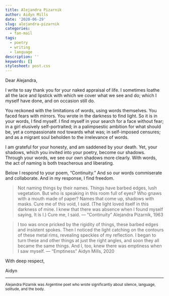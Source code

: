```yaml
---
title: Alejandra Pizarnik
author: Aidyn Mills
date: '2020-06-29'
slug: alejandra-pizarnik
categories:
  - fan-mail
tags:
  - poetry
  - writing
  - language
description: ''
keywords: []
stylesheet: post.css
---
```


Dear Alejandra,

I write to say thank you for your naked appraisal of life. I sometimes loathe all the lace and lipstick with which we cover what we see and do; which I myself have done, and on occasion still do. 

You reckoned with the limitations of words, using words themselves. You faced fears with mirrors. You wrote in the darkness to find light. So it is in your words, I find myself. I find myself in your search for a face without fear; in a girl elusively self-portraited; in a palimpsestic ambition for what should be, yet a compassionate nod towards what was; in self-imposed censures; and as a migrant soul beholden to the irrelevance of words. 

I am grateful for your honesty, and am saddened by your death. Yet, your shadows, which you invited into your poetry, become our shadows. Through your words, we see our own shadows more clearly. With words, the act of naming is both treacherous and liberating. 

Below I respond to your poem, “Continuity.” And so our words commiserate and collaborate. And in my response, I find freedom. 

> Not naming things by their names. Things have barbed edges, lush vegetation. But who is speaking in this room full of eyes? Who gnaws with a mouth made of paper? Names that come up, shadows with masks. Cure me of this void, I said. (The light loved itself in this darkness of mine. I knew that there was absence when I found myself saying, It is I.) Cure me, I said. --- “Continuity” Alejandra Pizarnik, 1963


> I too was once pricked by the rigidity of things, these barbed edges and insistent spokes. Then I noticed the light catching on the contours of these metal rims, revealing speckles of my reflection. I began to turn these and other things at just the right angles, and soon they all became the same things. And I, too, knew there was emptiness when I saw myself. --- “Emptiness” Aidyn Mills, 2020


With deep respect,

Aidyn

- - - 

<small>Alejandra Pizarnik was Argentine poet who wrote significantly about silence, language, solitude, and the body.</small>

